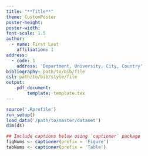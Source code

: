 ```yaml
---
title: "**Title**"
theme: CustomPoster
poster-height: 
poster-width: 
font-scale: 1.5
author: 
  - name: First Last
    affiliation: 1
address:
  - code: 1
    address: 'Department, University, City, Country'
bibliography: path/to/bib/file
csl: path/to/bib/style/file
output:
    pdf_document:
        template: template.tex
---
```


```r
source('.Rprofile')
run_setup()
load_data('/path/to/master/dataset')
dim(ds)
```

```r
## Include captions below using `captioner` package
figNums <- captioner(prefix = 'Figure')
tabNums <- captioner(prefix = 'Table')
```

<!------------------>
<!-- First column -->
\columnBegin{.29\linewidth}
\blockBegin{Background}
\blockEnd

\blockBegin{Methods:}
\blockEnd
\columnEnd

<!------------------->
<!-- Second column -->
\columnBegin{.29\linewidth}
\blockBegin{Results:}
\blockEnd
\columnEnd

<!------------------>
<!-- Third column -->
\columnBegin{0.29\linewidth}
\blockBegin{Discussion}
\blockEnd

\blockBegin{References}
\scriptsize

